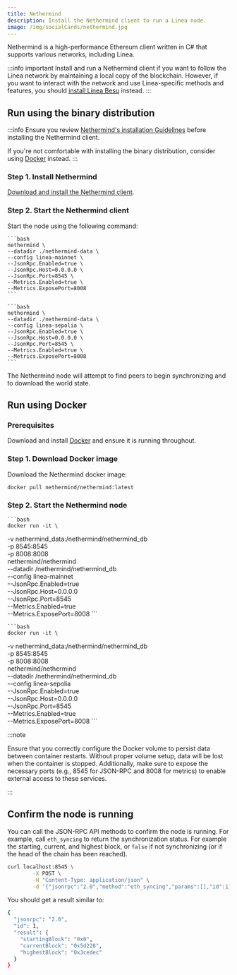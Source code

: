 ```yaml
---
title: Nethermind
description: Install the Nethermind client to run a Linea node.
image: /img/socialCards/nethermind.jpg
---
```



Nethermind is a high-performance Ethereum client written in C# that supports various networks, including Linea.

:::info important
Install and run a Nethermind client if you want to follow the Linea network by 
maintaining a local copy of the blockchain. However, if you want to interact with the network and use
Linea-specific methods and features, you should [install Linea Besu](./linea-besu.mdx) instead.
:::

## Run using the binary distribution

:::info
Ensure you review [Nethermind's installation Guidelines](https://docs.nethermind.io/get-started/installing-nethermind) 
before installing the Nethermind client.

If you're not comfortable with installing the binary distribution, consider using [Docker](#run-using-docker) 
instead.
:::

### Step 1. Install Nethermind

[Download and install the Nethermind client](https://docs.nethermind.io/get-started/installing-nethermind/#standalone-downloads).

### Step 2. Start the Nethermind client

Start the node using the following command:

<Tabs groupId="networks" className="my-tabs">
  <TabItem value="mainnet" label="Mainnet">
  
    ```bash
    nethermind \
    --datadir ./nethermind-data \
    --config linea-mainnet \
    --JsonRpc.Enabled=true \
    --JsonRpc.Host=0.0.0.0 \
    --JsonRpc.Port=8545 \
    --Metrics.Enabled=true \
    --Metrics.ExposePort=8008
    ```

  </TabItem>
  <TabItem value="Linea Sepolia" label="Linea Sepolia">
  
    ```bash
    nethermind \
    --datadir ./nethermind-data \
    --config linea-sepolia \
    --JsonRpc.Enabled=true \
    --JsonRpc.Host=0.0.0.0 \
    --JsonRpc.Port=8545 \
    --Metrics.Enabled=true \
    --Metrics.ExposePort=8008
    ```
  </TabItem>
</Tabs>

The Nethermind node will attempt to find peers to begin synchronizing and to download the world 
state.

## Run using Docker

### Prerequisites

Download and install [Docker](https://www.docker.com/products/docker-desktop/) and ensure it is 
running throughout.

### Step 1. Download Docker image

Download the Nethermind docker image:

```
docker pull nethermind/nethermind:latest
```

### Step 2. Start the Nethermind node

<Tabs groupId="networks" className="my-tabs">
  <TabItem value="mainnet" label="Mainnet">
  
    ```bash
    docker run -it \
  -v nethermind_data:/nethermind/nethermind_db \
  -p 8545:8545 \
  -p 8008:8008 \
  nethermind/nethermind \
  --datadir /nethermind/nethermind_db \
  --config linea-mainnet \
  --JsonRpc.Enabled=true \
  --JsonRpc.Host=0.0.0.0 \
  --JsonRpc.Port=8545 \
  --Metrics.Enabled=true \
  --Metrics.ExposePort=8008
    ```

  </TabItem>
  <TabItem value="Linea Sepolia" label="Linea Sepolia">
  
    ```bash
    docker run -it \
  -v nethermind_data:/nethermind/nethermind_db \
  -p 8545:8545 \
  -p 8008:8008 \
  nethermind/nethermind \
  --datadir /nethermind/nethermind_db \
  --config linea-sepolia \
  --JsonRpc.Enabled=true \
  --JsonRpc.Host=0.0.0.0 \
  --JsonRpc.Port=8545 \
  --Metrics.Enabled=true \
  --Metrics.ExposePort=8008
    ```
  </TabItem>
</Tabs>

:::note

Ensure that you correctly configure the Docker volume to persist data between container restarts. 
Without proper volume setup, data will be lost when the container is stopped. 
Additionally, make sure to expose the necessary ports (e.g., 8545 for JSON-RPC and 8008 for metrics) 
to enable external access to these services.

:::

## Confirm the node is running

You can call the JSON-RPC API methods to confirm the node is running. For example, call
`eth_syncing` to return the synchronization status.
For example the starting, current, and highest block, or `false` if not synchronizing (or if the head of the chain has been reached).

```bash
curl localhost:8545 \
        -X POST \
        -H "Content-Type: application/json" \
        -d '{"jsonrpc":"2.0","method":"eth_syncing","params":[],"id":1}'
```

You should get a result similar to:

```bash
{
  "jsonrpc": "2.0",
  "id": 1,
  "result": {
    "startingBlock": "0x0",
    "currentBlock": "0x5d228",
    "highestBlock": "0x3cedec"
  }
}
```

